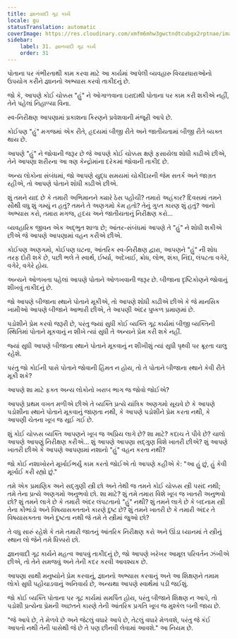 ```yaml
---
title: જ્ઞાનવાદી ગૂઢ કાર્ય
locale: gu
statusTranslation: automatic
coverImage: https://res.cloudinary.com/xmfm6mhw3gwctndtcubgx2rptnae/image/upload/v1740468922/small_cover_tratado_de_psicologia_revolucionaria_a4c0dca4e0.webp
sidebar:
    label: 31. જ્ઞાનવાદી ગૂઢ કાર્ય
    order: 31
---
```

પોતાના પર ગંભીરતાથી કામ કરવા માટે આ કાર્યમાં આપેલી વ્યવહારુ વિચારધારાઓનો ઉપયોગ કરીને જ્ઞાનનો અભ્યાસ કરવો તાકીદનું છે.

જો કે, આપણે કોઈ ચોક્કસ "હું" ને ઓગાળવાના ઇરાદાથી પોતાના પર કામ કરી શકીએ નહીં, તેને પહેલાં નિહાળ્યા વિના.

સ્વ-નિરીક્ષણ આપણામાં પ્રકાશના કિરણને પ્રવેશવાની મંજૂરી આપે છે.

કોઈપણ "હું" મગજમાં એક રીતે, હૃદયમાં બીજી રીતે અને જાતીયતામાં બીજી રીતે વ્યક્ત થાય છે.

આપણે "હું" ને જોવાની જરૂર છે જે આપણે કોઈ ચોક્કસ ક્ષણે ફસાયેલા શોધી કાઢીએ છીએ, તેને આપણા શરીરના આ ત્રણ કેન્દ્રોમાંના દરેકમાં જોવાની તાકીદ છે.

અન્ય લોકોના સંબંધમાં, જો આપણે યુદ્ધ સમયમાં ચોકીદારની જેમ સતર્ક અને જાગ્રત રહીએ, તો આપણે પોતાને શોધી કાઢીએ છીએ.

શું તમને યાદ છે કે તમારી અભિમાનને ક્યારે ઠેસ પહોંચી? તમારો અહંકાર? દિવસમાં તમને સૌથી વધુ શું ગમ્યું ન હતું? તમને તે અણગમો કેમ હતો? તેનું ગુપ્ત કારણ શું હતું? આનો અભ્યાસ કરો, તમારા મગજ, હૃદય અને જાતીયતાનું નિરીક્ષણ કરો...

વ્યવહારિક જીવન એક અદ્ભુત શાળા છે; આંતર-સંબંધમાં આપણે તે "હું" ને શોધી શકીએ છીએ જે આપણે આપણામાં વહન કરીએ છીએ.

કોઈપણ અણગમો, કોઈપણ ઘટના, આંતરિક સ્વ-નિરીક્ષણ દ્વારા, આપણને "હું" ની શોધ તરફ દોરી શકે છે, પછી ભલે તે સ્વાર્થ, ઈર્ષ્યા, અદેખાઈ, ક્રોધ, લોભ, શંકા, નિંદા, લંપટતા વગેરે, વગેરે, વગેરે હોય.

અન્યને ઓળખતા પહેલાં આપણે પોતાને ઓળખવાની જરૂર છે. બીજાના દૃષ્ટિકોણને જોવાનું શીખવું તાકીદનું છે.

જો આપણે બીજાના સ્થાને પોતાને મૂકીએ, તો આપણે શોધી કાઢીએ છીએ કે જે માનસિક ખામીઓ આપણે બીજાને આભારી છીએ, તે આપણી અંદર પુષ્કળ પ્રમાણમાં છે.

પડોશીને પ્રેમ કરવો જરૂરી છે, પરંતુ જ્યાં સુધી કોઈ વ્યક્તિ ગૂઢ કાર્યમાં બીજી વ્યક્તિની સ્થિતિમાં પોતાને મૂકવાનું ન શીખે ત્યાં સુધી તે અન્યને પ્રેમ કરી શકે નહીં.

જ્યાં સુધી આપણે બીજાના સ્થાને પોતાને મૂકવાનું ન શીખીશું ત્યાં સુધી પૃથ્વી પર ક્રૂરતા ચાલુ રહેશે.

પરંતુ જો કોઈની પાસે પોતાને જોવાની હિંમત ન હોય, તો તે પોતાને બીજાના સ્થાને કેવી રીતે મૂકી શકે?

આપણે શા માટે ફક્ત અન્ય લોકોનો ખરાબ ભાગ જ જોવો જોઈએ?

આપણે પ્રથમ વખત મળીએ છીએ તે વ્યક્તિ પ્રત્યે યાંત્રિક અણગમો સૂચવે છે કે આપણે પડોશીના સ્થાને પોતાને મૂકવાનું જાણતા નથી, કે આપણે પડોશીને પ્રેમ કરતા નથી, કે આપણી ચેતના ખૂબ જ સૂઈ ગઈ છે.

શું કોઈ ચોક્કસ વ્યક્તિ આપણને ખૂબ જ અપ્રિય લાગે છે? શા માટે? કદાચ તે પીવે છે? ચાલો આપણે આપણું નિરીક્ષણ કરીએ... શું આપણે આપણા સદ્ગુણ વિશે ખાતરી છીએ? શું આપણે ખાતરી છીએ કે આપણે આપણામાં નશાનો "હું" વહન કરતા નથી?

જો કોઈ નશાખોરને મૂર્ખાઈભર્યું કામ કરતો જોઈએ તો આપણે કહીએ કે: "આ હું છું, હું કેવી મૂર્ખાઈ કરી રહ્યો છું."

તમે એક પ્રમાણિક અને સદ્ગુણી સ્ત્રી છો અને તેથી જ તમને કોઈ ચોક્કસ સ્ત્રી પસંદ નથી; તમે તેના પ્રત્યે અણગમો અનુભવો છો. શા માટે? શું તમે તમારા વિશે ખૂબ જ ખાતરી અનુભવો છો? શું તમને લાગે છે કે તમારી અંદર લંપટતાનો "હું" નથી? શું તમને લાગે છે કે બદનામ સ્ત્રી તેના કૌભાંડો અને વિષયાસક્તતાને કારણે દુષ્ટ છે? શું તમને ખાતરી છે કે તમારી અંદર તે વિષયાસક્તતા અને દુષ્ટતા નથી જે તમે તે સ્ત્રીમાં જુઓ છો?

તે વધુ સારું રહેશે કે તમે તમારી જાતનું આંતરિક નિરીક્ષણ કરો અને ઊંડા ધ્યાનમાં તે સ્ત્રીનું સ્થાન લો જેને તમે ધિક્કારો છો.

જ્ઞાનવાદી ગૂઢ કાર્યને મહત્વ આપવું તાકીદનું છે, જો આપણે ખરેખર આમૂલ પરિવર્તન ઝંખીએ છીએ, તો તેને સમજવું અને તેની કદર કરવી આવશ્યક છે.

આપણા સાથી મનુષ્યોને પ્રેમ કરવાનું, જ્ઞાનનો અભ્યાસ કરવાનું અને આ શિક્ષણને તમામ લોકો સુધી પહોંચાડવાનું અનિવાર્ય છે, અન્યથા આપણે સ્વાર્થમાં પડી જઈશું.

જો કોઈ વ્યક્તિ પોતાના પર ગૂઢ કાર્યમાં સમર્પિત હોય, પરંતુ બીજાને શિક્ષણ ન આપે, તો પડોશી પ્રત્યેના પ્રેમની અછતને કારણે તેની આંતરિક પ્રગતિ ખૂબ જ મુશ્કેલ બની જાય છે.

"જે આપે છે, તે મેળવે છે અને જેટલું વધારે આપે છે, તેટલું વધારે મેળવશે, પરંતુ જે કંઈ આપતો નથી તેની પાસેથી જે છે તે પણ છીનવી લેવામાં આવશે." આ નિયમ છે.

